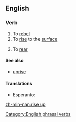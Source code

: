 ==English==

===Verb===
{{en-verb|inf=to [[rise]] [[up]]|rises up|rising up|rose up|risen up}}

# To [[rebel]]
# To [[rise]] to the [[surface]]
# {{context|of a horse etc}} To [[rear]]

====See also====
* [[uprise]]

====Translations====
{{trans-top|to rise to the surface}}
* Esperanto: {{t-|eo|leviĝi|xs=Esperanto}}
{{trans-mid}}
{{trans-bottom}}

[[Category:English phrasal verbs]]

[[zh-min-nan:rise up]]